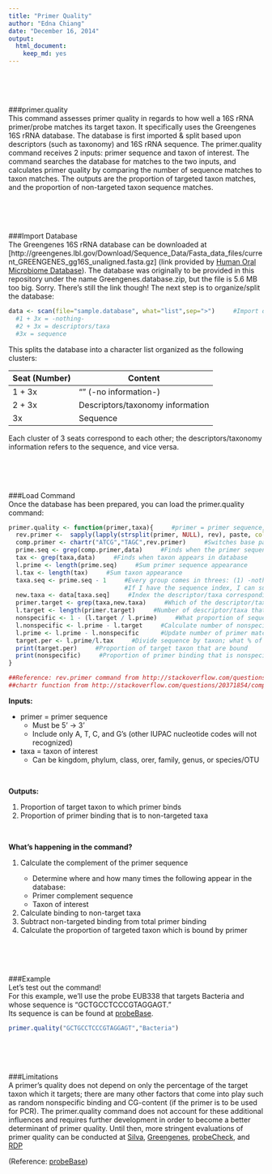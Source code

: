 ```yaml
---
title: "Primer Quality"
author: "Edna Chiang"
date: "December 16, 2014"
output:
  html_document:
    keep_md: yes
---
```

  
 <br><br><br>   
      
      
###primer.quality  
This command assesses primer quality in regards to how well a 16S rRNA primer/probe matches its target taxon. It specifically uses the Greengenes 16S rRNA database. The database is first imported & split based upon descriptors (such as taxonomy) and 16S rRNA sequence. The primer.quality command receives 2 inputs: primer sequence and taxon of interest. The command searches the database for matches to the two inputs, and calculates primer quality by comparing the number of sequence matches to taxon matches. The outputs are the proportion of targeted taxon matches, and the proportion of non-targeted taxon sequence matches.
  
  <br><br><br>  
      
###Import Database  
The Greengenes 16S rRNA database can be downloaded at [http://greengenes.lbl.gov/Download/Sequence_Data/Fasta_data_files/current_GREENGENES_gg16S_unaligned.fasta.gz]  (link provided by [Human Oral Microbiome Database](http://www.homd.org/index.php?name=Article&file=index&sid=28)). The database was originally to be provided in this repository under the name Greengenes.database.zip, but the file is 5.6 MB too big. Sorry. There's still the link though!
The next step is to organize/split the database:
```r
data <- scan(file="sample.database", what="list",sep=">")     #Import database split into 3's: (1) -nothing, (2) descriptors/taxa, (3) sequence
  #1 + 3x = -nothing-
  #2 + 3x = descriptors/taxa
  #3x = sequence
```  
This splits the database into a character list organized as the following clusters:   

Seat (Number) | Content
------------- | -------------
1 + 3x        | ""           (-no information-)
2 + 3x        | Descriptors/taxonomy information
3x            | Sequence  

Each cluster of 3 seats correspond to each other; the descriptors/taxonomy information refers to the sequence, and vice versa.
  
  <br><br><br>  
      
###Load Command  
Once the database has been prepared, you can load the primer.quality command:  
```r
primer.quality <- function(primer,taxa){     #primer = primer sequence, taxa = taxon targeted by primer
  rev.primer <-  sapply(lapply(strsplit(primer, NULL), rev), paste, collapse="")     #Reverse sequence
  comp.primer <- chartr("ATCG","TAGC",rev.primer)     #Switches base pairs to complement
  prime.seq <- grep(comp.primer,data)     #Finds when the primer sequence appears in the database; matches primer with sequence
  tax <- grep(taxa,data)     #Finds when taxon appears in database
  l.prime <- length(prime.seq)     #Sum primer sequence appearance
  l.tax <- length(tax)     #Sum taxon appearance
  taxa.seq <- prime.seq - 1     #Every group comes in threes: (1) -nothing-, (2) Taxa info, (3) Sequence
                                #If I have the sequence index, I can subtract by 1 to access the taxa/descriptor index
  new.taxa <- data[taxa.seq]     #Index the descriptor/taxa corresponding to the sequence matches
  primer.target <- grep(taxa,new.taxa)     #Which of the descriptor/taxa actually have the taxon of interest
  l.target <- length(primer.target)     #Number of descriptor/taxa that have taxon of interest
  nonspecific <- 1 - (l.target / l.prime)     #What proportion of sequence matches are nonspecific
  l.nonspecific <- l.prime - l.target     #Calculate number of nonspecific matches
  l.prime <- l.prime - l.nonspecific      #Update number of primer matches by removing the number of nonspecific matches
  target.per <- l.prime/l.tax     #Divide sequence by taxon; what % of taxon is targeted
  print(target.per)     #Proportion of target taxon that are bound
  print(nonspecific)     #Proportion of primer binding that is nonspecific
}

##Reference: rev.primer command from http://stackoverflow.com/questions/13612967/how-to-reverse-a-string-in-r
##chartr function from http://stackoverflow.com/questions/20371854/complement-a-dna-sequence-in-r


```  
**Inputs:**  
<ul>
<li>primer = primer sequence
<ul>
<li>Must be 5' -> 3'</li>
<li>Include only A, T, C, and G's (other IUPAC nucleotide codes will not recognized)</li>
</ul></li>
<li>taxa = taxon of interest
<ul>
<li>Can be kingdom, phylum, class, orer, family, genus, or species/OTU</li>
</ul></li>
</ul>
  
  
  <br>
    
**Outputs:**  
<ol>
<li>Proportion of target taxon to which primer binds</li> 
<li>Proportion of primer binding that is to non-targeted taxa</li>
</ol>
  
  
  
<br>
  
    
**What's happening in the command?**  
<ol>
<li>Calculate the complement of the primer sequence</li>
<ul><li>Determine where and how many times the following appear in the database:
<li>Primer complement sequence</li>
<li>Taxon of interest</li>
</ul></li>
<li>Calculate binding to non-target taxa</li>
<li>Subtract non-targeted binding from total primer binding</li>
<li>Calculate the proportion of targeted taxon which is bound by primer</li>
</ol>

<br><br><br>
    
      
###Example  
Let's test out the command!   
For this example, we'll use the probe EUB338 that targets Bacteria and whose sequence is "GCTGCCTCCCGTAGGAGT."  
Its sequence is can be found at [probeBase](http://www.microbial-ecology.net/probebase/search.asp).
```r
primer.quality("GCTGCCTCCCGTAGGAGT","Bacteria")
```


 <br><br><br>     



###Limitations  
A primer's quality does not depend on only the percentage of the target taxon which it targets; there are many other factors that come into play such as random nonspecific binding and CG-content (if the primer is to be used for PCR). The primer.quality command does not account for these additional influences and requires further development in order to become a better determinant of primer quality. Until then, more stringent evaluations of primer quality can be conducted at [Silva](http://www.arb-silva.de/), [Greengenes](http://greengenes.lbl.gov/cgi-bin/nph-index.cgi), [probeCheck](http://131.130.66.200/cgi-bin/probecheck/content.pl?id=home), and [RDP](http://rdp.cme.msu.edu/probematch/search.jsp)

(Reference: [probeBase](http://131.130.66.201/probebase/))